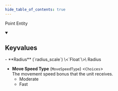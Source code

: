 ```yaml
---
hide_table_of_contents: true
---
```


<!---
!!!!!!
THIS PAGE IS AUTOGENERATED FROM GAME FGD DEFINITIONS!
DO NOT EDIT MANUALLY!
!!!!!!

In order to make edits, you can make an annotation file in /fgd_dump_overrides
-->


Point Entity



<details open>
<summary><h2>Keyvalues</h2></summary>
- **Radius** (`radius_scale`) \<`Float`\>\
Radius

- **Move Speed Type** (`MoveSpeedType`) \<`Choices`\>\
The movement speed bonus that the unit receives.
  - Moderate
  - Fast



 </details>

